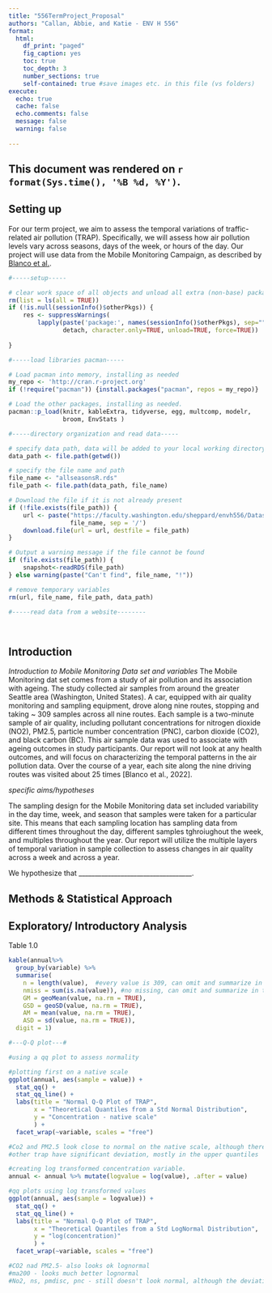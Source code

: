 ```yaml
---
title: "556TermProject_Proposal"
authors: "Callan, Abbie, and Katie - ENV H 556"
format:
  html:
    df_print: "paged"
    fig_caption: yes
    toc: true
    toc_depth: 3
    number_sections: true
    self-contained: true #save images etc. in this file (vs folders)
execute:
  echo: true
  cache: false
  echo.comments: false
  message: false
  warning: false
  
---
```


This document was rendered on `r format(Sys.time(), '%B %d, %Y')`.
---

## Setting up

For our term project, we aim to assess the temporal variations of traffic-related air pollution (TRAP). Specifically, we will assess how air pollution levels vary across seasons, days of the week, or hours of the day. Our project will use data from the Mobile Monitoring Campaign, as described by [Blanco et al.](https://pubmed.ncbi.nlm.nih.gov/35917479/). 



```r

#-----setup-----

# clear work space of all objects and unload all extra (non-base) packages
rm(list = ls(all = TRUE))
if (!is.null(sessionInfo()$otherPkgs)) {
    res <- suppressWarnings(
        lapply(paste('package:', names(sessionInfo()$otherPkgs), sep=""),
               detach, character.only=TRUE, unload=TRUE, force=TRUE))
   
}

```

```r

#-----load libraries pacman-----

# Load pacman into memory, installing as needed
my_repo <- 'http://cran.r-project.org'
if (!require("pacman")) {install.packages("pacman", repos = my_repo)}

# Load the other packages, installing as needed.
pacman::p_load(knitr, kableExtra, tidyverse, egg, multcomp, modelr,
               broom, EnvStats )

```

```r

#-----directory organization and read data-----

# specify data path, data will be added to your local working directory, should be the project folder
data_path <- file.path(getwd())

# specify the file name and path
file_name <- "allseasonsR.rds"
file_path <- file.path(data_path, file_name)

# Download the file if it is not already present
if (!file.exists(file_path)) {
    url <- paste("https://faculty.washington.edu/sheppard/envh556/Datasets", 
                 file_name, sep = '/')
    download.file(url = url, destfile = file_path)
}

# Output a warning message if the file cannot be found
if (file.exists(file_path)) {
    snapshot<-readRDS(file_path)
} else warning(paste("Can't find", file_name, "!"))

# remove temporary variables
rm(url, file_name, file_path, data_path)

```


```r
#-----read data from a website--------

  
```



## Introduction

*Introduction to Mobile Monitoring Data set and variables*
  The Mobile Monitoring dat set comes from a study of air pollution and its association with ageing. The study collected air samples
  from around the greater Seattle area (Washington, United States). A car, equipped with air quality monitoring and sampling
  equipment, drove along nine routes, stopping and taking ~ 309 samples across all nine routes. Each sample is a two-minute sample
  of air quality, including pollutant concentrations for nitrogen dioxide (NO2), PM2.5, particle number concentration (PNC), carbon
  dioxide (CO2), and black carbon (BC). This air sample data was used to associate with ageing outcomes in study participants. Our
  report will not look at any health outcomes, and will focus on characterizing the temporal patterns in the air pollution data. 
  Over the course of a year, each site along the nine driving routes was visited about 25 times [Blanco et al., 2022].

*specific aims/hypotheses*

  The sampling design for the Mobile Monitoring data set included variability in the day time, week, and season that samples
  were taken for a particular site. This means that each sampling location has sampling data from different times throughout 
  the day, different samples tghroiughout the week, and multiples throughout the year. Our report will utilize the multiple 
  layers of temporal variation in sample collection to assess changes in air quality across a week and across a year. 
  
  We hypothesize that ___________________________________.



## Methods & Statistical Approach






## Exploratory/ Introductory Analysis

Table 1.0

```r

kable(annual%>%
  group_by(variable) %>%
  summarise(
    n = length(value),  #every value is 309, can omit and summarize in text. 
    nmiss = sum(is.na(value)), #no missing, can omit and summarize in text.
    GM = geoMean(value, na.rm = TRUE),
    GSD = geoSD(value, na.rm = TRUE),
    AM = mean(value, na.rm = TRUE),
    ASD = sd(value, na.rm = TRUE)),
  digit = 1)

```
```r
#---Q-Q plot---#

#using a qq plot to assess normality

#plotting first on a native scale
ggplot(annual, aes(sample = value)) +
  stat_qq() + 
  stat_qq_line() +
  labs(title = "Normal Q-Q Plot of TRAP",
       x = "Theoretical Quantiles from a Std Normal Distribution",
       y = "Concentration - native scale"
       ) +
  facet_wrap(~variable, scales = "free")

#Co2 and PM2.5 look close to normal on the native scale, although there are some slight deviations at the tails. 
#other trap have significant deviation, mostly in the upper quantiles

#creating log transformed concentration variable. 
annual <- annual %>% mutate(logvalue = log(value), .after = value)

#qq plots using log transformed values
ggplot(annual, aes(sample = logvalue)) +
  stat_qq() + 
  stat_qq_line() +
  labs(title = "Normal Q-Q Plot of TRAP",
       x = "Theoretical Quantiles from a Std LogNormal Distribution",
       y = "log(concentration)"
       ) +
  facet_wrap(~variable, scales = "free")

#CO2 nad PM2.5- also looks ok lognormal
#ma200 - looks much better lognormal
#No2, ns, pmdisc, pnc - still doesn't look normal, although the deviation is less severe than before transformation

```


